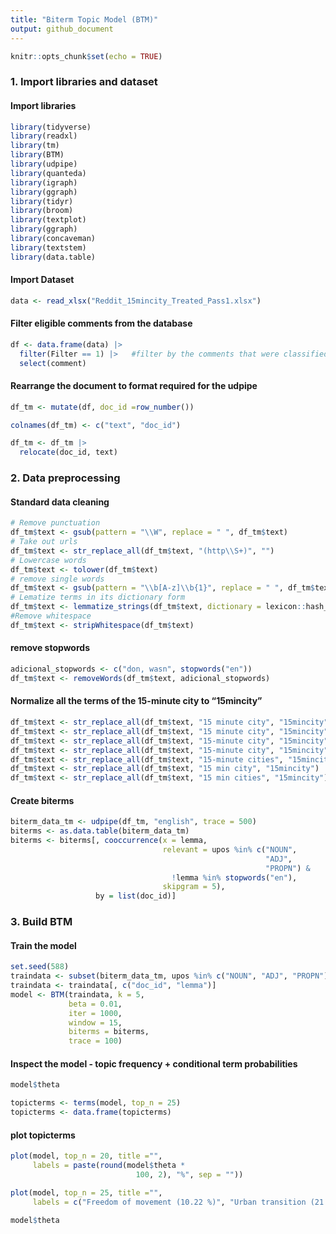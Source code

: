 ```yaml
---
title: "Biterm Topic Model (BTM)"
output: github_document
---
```


```r
knitr::opts_chunk$set(echo = TRUE)
```

### 1. Import libraries and dataset

#### Import libraries 

```r
library(tidyverse)
library(readxl)
library(tm)
library(BTM)
library(udpipe)
library(quanteda)
library(igraph)
library(ggraph)
library(tidyr)
library(broom)
library(textplot)
library(ggraph)
library(concaveman)
library(textstem)
library(data.table)
```

#### Import Dataset

```r
data <- read_xlsx("Reddit_15mincity_Treated_Pass1.xlsx")
```

#### Filter eligible comments from the database 

```r
df <- data.frame(data) |>
  filter(Filter == 1) |>   #filter by the comments that were classified as relevant
  select(comment)
```

#### Rearrange the document to format required for the udpipe 

```r
df_tm <- mutate(df, doc_id =row_number())

colnames(df_tm) <- c("text", "doc_id")

df_tm <- df_tm |> 
  relocate(doc_id, text)
```

### 2. Data preprocessing

#### Standard data cleaning

```r
# Remove punctuation
df_tm$text <- gsub(pattern = "\\W", replace = " ", df_tm$text)
# Take out urls
df_tm$text <- str_replace_all(df_tm$text, "(http\\S+)", "")
# Lowercase words
df_tm$text <- tolower(df_tm$text)
# remove single words 
df_tm$text <- gsub(pattern = "\\b[A-z]\\b{1}", replace = " ", df_tm$text) 
# Lematize terms in its dictionary form
df_tm$text <- lemmatize_strings(df_tm$text, dictionary = lexicon::hash_lemmas)
#Remove whitespace
df_tm$text <- stripWhitespace(df_tm$text)
```

#### remove stopwords

```r
adicional_stopwords <- c("don, wasn", stopwords("en"))
df_tm$text <- removeWords(df_tm$text, adicional_stopwords)
```

#### Normalize all the terms of the 15-minute city to "15mincity"

```r
df_tm$text <- str_replace_all(df_tm$text, "15 minute city", "15mincity")
df_tm$text <- str_replace_all(df_tm$text, "15 minute city", "15mincity")
df_tm$text <- str_replace_all(df_tm$text, "15-minute city", "15mincity")
df_tm$text <- str_replace_all(df_tm$text, "15-minute city", "15mincity")
df_tm$text <- str_replace_all(df_tm$text, "15-minute cities", "15mincity")
df_tm$text <- str_replace_all(df_tm$text, "15 min city", "15mincity")
df_tm$text <- str_replace_all(df_tm$text, "15 min cities", "15mincity")
```

#### Create biterms

```r
biterm_data_tm <- udpipe(df_tm, "english", trace = 500)
biterms <- as.data.table(biterm_data_tm)
biterms <- biterms[, cooccurrence(x = lemma,
                                  relevant = upos %in% c("NOUN",
                                                         "ADJ",
                                                         "PROPN") & 
                                    !lemma %in% stopwords("en"),
                                  skipgram = 5),
                   by = list(doc_id)]
```

### 3. Build BTM

#### Train the model

```r
set.seed(588)
traindata <- subset(biterm_data_tm, upos %in% c("NOUN", "ADJ", "PROPN"))
traindata <- traindata[, c("doc_id", "lemma")]
model <- BTM(traindata, k = 5, 
             beta = 0.01, 
             iter = 1000,
             window = 15,
             biterms = biterms, 
             trace = 100)
```

#### Inspect the model - topic frequency + conditional term probabilities

```r
model$theta

topicterms <- terms(model, top_n = 25)
topicterms <- data.frame(topicterms)
```

#### plot topicterms

```r
plot(model, top_n = 20, title ="",
     labels = paste(round(model$theta *
                            100, 2), "%", sep = ""))

plot(model, top_n = 25, title ="",
     labels = c("Freedom of movement (10.22 %)", "Urban transition (21.41 %)", "Choice and opportunity (38.29 %)", "Explanation (13.43 %)", "Apprehension and misinformation (16.65 %)"))

model$theta
```
